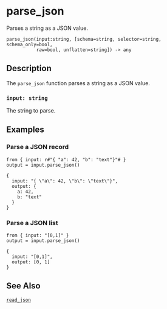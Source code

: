 
# parse_json

Parses a string as a JSON value.

```tql
parse_json(input:string, [schema=string, selector=string, schema_only=bool,
           raw=bool, unflatten=string]) -> any
```

## Description

The `parse_json` function parses a string as a JSON value.

### `input: string`

The string to parse.

<CommonOptions />

## Examples

### Parse a JSON record

```tql
from { input: r#"{ "a": 42, "b": "text"}"# }
output = input.parse_json()
```
```tql
{
  input: "{ \"a\": 42, \"b\": \"text\"}",
  output: {
    a: 42,
    b: "text"
  }
}
```

### Parse a JSON list

```tql
from { input: "[0,1]" }
output = input.parse_json()
```
```tql
{
  input: "[0,1]",
  output: [0, 1]
}
```

## See Also

[`read_json`](../operators/read_json.mdx)
